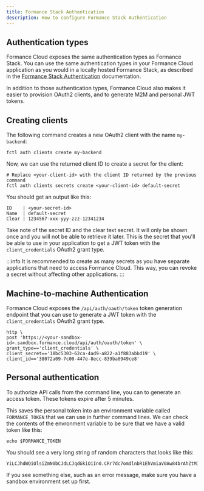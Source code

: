 ```yaml
---
title: Formance Stack Authentication
description: How to configure Formance Stack Authentication
---
```


## Authentication types

Formance Cloud exposes the same authentication types as Formance Stack. You can use the same authentication types in your Formance Cloud application as you would in a locally hosted Formance Stack, as described in the [Formance Stack Authentication](/stack/authentication) documentation.

In addition to those authentication types, Formance Cloud also makes it easier to provision OAuth2 clients, and to generate M2M and personal JWT tokens.

## Creating clients

The following command creates a new OAuth2 client with the name `my-backend`:

```shell
fctl auth clients create my-backend
```

Now, we can use the returned client ID to create a secret for the client:

```shell
# Replace <your-client-id> with the client ID returned by the previous command
fctl auth clients secrets create <your-client-id> default-secret
```

You should get an output like this:

```
ID    | <your-secret-id>
Name  | default-secret                      
Clear | 1234567-xxx-yyy-zzz-12341234
```

Take note of the secret ID and the clear text secret. It will only be shown once and you will not be able to retrieve it later. This is the secret that you'll be able to use in your application to get a JWT token with the `client_credentials` OAuth2 grant type.

:::info
It is recommended to create as many secrets as you have separate applications that need to access Formance Cloud. This way, you can revoke a secret without affecting other applications.
:::

## Machine-to-machine Authentication

Formance Cloud exposes the `/api/auth/oauth/token` token generation endpoint that you can use to generate a JWT token with the `client_credentials` OAuth2 grant type.

```shell
http \
post 'https://<your-sandbox-id>.sandbox.formance.cloud/api/auth/oauth/token' \
grant_type=='client_credentials' \
client_secret=='18bc5303-62ca-4ad9-a822-a1f883abbd19' \
client_id=='38072a09-7c00-447e-8ecc-839ba0949ce8'
```


## Personal authentication

To authorize API calls from the command line, you can to generate an access token.
These tokens expire after 5 minutes.

<CloudToken />

This saves the personal token into an environment variable called `FORMANCE_TOKEN` that we can use in further command lines. We can check the contents of the envronment variable to be sure that we have a valid token like this:

```shell
echo $FORMANCE_TOKEN
```

You should see a very long string of random characters that looks like this:
```
YiLCJhdWQiOlsiZmN0bCJdLCJqdGkiOiIn0.CRr7dc7omdlnbR1EhVmiaV0Aw84brAhZtMIp9e3gNil0KakkSNkYqJZsJ7KGmFKPVgjEx0QDsP5LtgRLvBa8SzikjXhjdJlfJ1neoviJiifWB8xs72OSe4pvaBWOmAhAk2BECe4NEERz4sksGca7KxQFXwfCJe8NTBZZiqnDh2fj1e6Az3nJUbiwp01DOzpyMufOQaEkHS4GCUfz5f7eI62Imo2f3v9XyuM95QGYE2rozGRDnGYIvbJDCfM2MpAwcMo5ef9PsJtOpdiCTwMeydJ4ow31visNnmg4BBPiaB.tiGRqtw2Qkb7ck4zXPiwZ4P5UcHcnwuHQnhDEOP9Ua5KI3G8p2JsKXLefeAIWJWZ9oNAgejP1LABNQ8zms3Ui7ZYNBNaxk432koCKOslRDXrxOFZRh60oFsjaPBS5xg02gbBnPjap9pb90P1YiN7agciJYEm5NOKlfmZpyI7srsB4LgDxo5o8d4Sk9r3qDzZIUqT2DvD9WWqxaSHeo1ez26Othbx5y3iKk3bLQmwy7PWzmGFMds9TZ4mpx5l15qRWJdZp7JyuOAfcGc9V2w74PudDdazzXwGebTjZGdSlW7HQMxwUR0otWtfO7N7XQypeya6pB9Wm1inaiE7KsGdhw
```
If you see something else, such as an error message, make sure you have a sandbox environment set up first.
